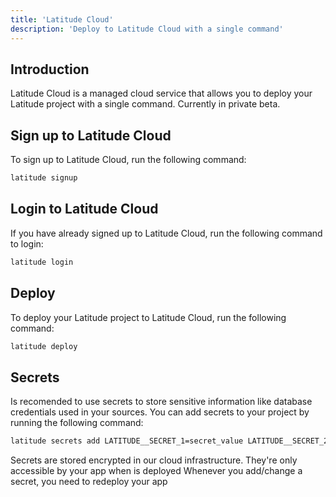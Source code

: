 ```yaml
---
title: 'Latitude Cloud'
description: 'Deploy to Latitude Cloud with a single command'
---
```


## Introduction

Latitude Cloud is a managed cloud service that allows you to deploy your Latitude project with a single command. Currently in private beta.

## Sign up to Latitude Cloud

To sign up to Latitude Cloud, run the following command:

```bash
latitude signup
```

## Login to Latitude Cloud

If you have already signed up to Latitude Cloud, run the following command to login:

```bash
latitude login
```

## Deploy

To deploy your Latitude project to Latitude Cloud, run the following command:

```bash
latitude deploy
```

## Secrets
Is recomended to use secrets to store sensitive information like database credentials used in your sources. You can add secrets to your project by running the following command:

```bash
latitude secrets add LATITUDE__SECRET_1=secret_value LATITUDE__SECRET_2=secret_value
```
<Note>Secrets are stored encrypted in our cloud infrastructure. They're only accessible by your app when is deployed</Note>
<Note>Whenever you add/change a secret, you need to redeploy your app</Note>
